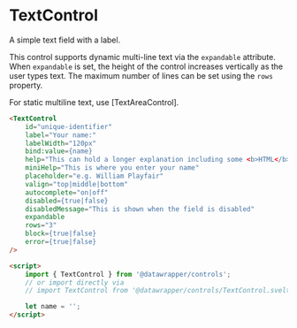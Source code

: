# TextControl

A simple text field with a label.

This control supports dynamic multi-line text via the `expandable` attribute. When `expandable` is
set, the height of the control increases vertically as the user types text. The maximum number of
lines can be set using the `rows` property.

For static multiline text, use [TextAreaControl].

```html
<TextControl
    id="unique-identifier"
    label="Your name:"
    labelWidth="120px"
    bind:value={name}
    help="This can hold a longer explanation including some <b>HTML</b>"
    miniHelp="This is where you enter your name"
    placeholder="e.g. William Playfair"
    valign="top|middle|bottom"
    autocomplete="on|off"
    disabled={true|false}
    disabledMessage="This is shown when the field is disabled"
    expandable
    rows="3"
    block={true|false}
    error={true|false}
/>

<script>
    import { TextControl } from '@datawrapper/controls';
    // or import directly via
    // import TextControl from '@datawrapper/controls/TextControl.svelte;

    let name = '';
</script>
```
